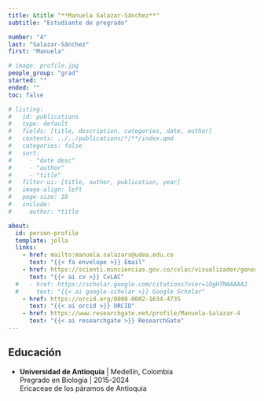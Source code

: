 ```yaml
---
title: &title "**Manuela Salazar-Sánchez**"
subtitle: "Estudiante de pregrado"

number: "4"
last: "Salazar-Sánchez"
first: "Manuela"

# image: profile.jpg
people_group: "grad"
started: ""
ended: ""
toc: false

# listing: 
#   id: publications
#   type: default
#   fields: [title, description, categories, date, author]
#   contents: ../../publications/*/**/index.qmd
#   categories: false
#   sort:
#     - "date desc"
#     - "author"
#     - "title"
#   filter-ui: [title, author, publication, year]
#   image-align: left
#   page-size: 10
#   include:
#     author: *title

about:
  id: person-profile
  template: jolla
  links:
    - href: mailto:manuela.salazars@udea.edu.co
      text: "{{< fa envelope >}} Email"
    - href: https://scienti.minciencias.gov.co/cvlac/visualizador/generarCurriculoCv.do?cod_rh=0001744597
      text: "{{< ai cv >}} CvLAC"
  #   - href: https://scholar.google.com/citations?user=lOgHTMAAAAAJ
  #     text: "{{< ai google-scholar >}} Google Scholar"
    - href: https://orcid.org/0000-0002-1634-4735
      text: "{{< ai orcid >}} ORCID"
    - href: https://www.researchgate.net/profile/Manuela-Salazar-4
      text: "{{< ai researchgate >}} ResearchGate"
---
```


:::{#person-profile}
:::



## Educación

-   **Universidad de Antioquia** \| Medellín, Colombia\
    Pregrado en Biología \| 2015-2024\
    Ericaceae de los páramos de Antioquia

<!-- ## Publicaciones -->

<!-- ::: {#publications} -->
<!-- ::: -->